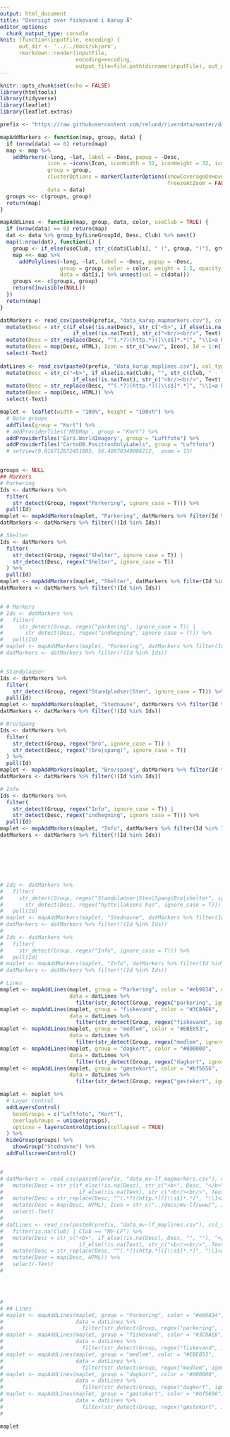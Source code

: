 ```yaml
---
output: html_document
title: "Oversigt over fiskevand i Karup Å"
editor_options: 
  chunk_output_type: console
knit: (function(inputFile, encoding) { 
      out_dir <- '../../docs/skjern';
      rmarkdown::render(inputFile,
                        encoding=encoding, 
                        output_file=file.path(dirname(inputFile), out_dir, 'skjern-kort.html')) })
---
```


<!-- File for generating the interactive map for MV-LF (run by GitHub Actions every hour) -->
<!-- Output is a html file in docs/mv-lf. -->

```r
knitr::opts_chunk$set(echo = FALSE)
library(htmltools)
library(tidyverse)
library(leaflet)
library(leaflet.extras)
```



<style>
  body {
      padding: 0 !important;
      margin: 0 !important;
  }
  .main-container {
    max-width: 4000px
  }
  .container-fluid {
      padding: 0 !important;
  }
  #header {
      display: none;
  }
</style>




```r
prefix <- "https://raw.githubusercontent.com/relund/riverdata/master/data/"

mapAddMarkers <- function(map, group, data) {
  if (nrow(data) == 0) return(map)
  map <- map %>% 
    addMarkers(~long, ~lat, label = ~Desc, popup = ~Desc,
               icon = ~icons(Icon, iconWidth = 32, iconHeight = 32, iconAnchorX = 16, iconAnchorY = 16), 
               group = group,
               clusterOptions = markerClusterOptions(showCoverageOnHover = FALSE, 
                                                     freezeAtZoom = FALSE),
               data = data)
  groups <<- c(groups, group)
  return(map)
}

mapAddLines <- function(map, group, data, color, useClub = TRUE) {
  if (nrow(data) == 0) return(map)
  dat <- data %>% group_by(LineGroupId, Desc, Club) %>% nest()
  map(1:nrow(dat), function(i) {
    group <- if_else(useClub, str_c(dat$Club[i], " (", group, ")"), group)
    map <<- map %>%
      addPolylines(~long, ~lat, label = ~Desc, popup = ~Desc,
                   group = group, color = color, weight = 1.5, opacity = 0.75,
                   data = dat[i,] %>% unnest(col = c(data)))
    groups <<- c(groups, group)
    return(invisible(NULL))
  })
  return(map)
}

datMarkers <- read_csv(paste0(prefix, "data_karup_mapmarkers.csv"), col_types = "fccddff") %>% 
  mutate(Desc = str_c(if_else(!is.na(Desc), str_c("<b>", if_else(is.na(Club), "", str_c(Club, " - ")), Desc, "</b>"), "", ""), 
                       if_else(!is.na(Text), str_c("<br/><br/>", Text), "", ""))) %>% 
  mutate(Desc = str_replace(Desc, "^(.*?)(http.*)([\\s$]*.*)", "\\1<a href='\\2'>\\2</a>\\3")) %>% 
  mutate(Desc = map(Desc, HTML), Icon = str_c("www/", Icon), Id = 1:n()) %>% 
  select(-Text) 
  
datLines <- read_csv(paste0(prefix, "data_karup_maplines.csv"), col_types = "fccddif")  %>%  
  mutate(Desc = str_c("<b>", if_else(is.na(Club), "", str_c(Club, " - ")), if_else(!is.na(Desc), Desc, "", ""), "</b>",
                       if_else(!is.na(Text), str_c("<br/><br/>", Text), "", ""))) %>% 
  mutate(Desc = str_replace(Desc, "^(.*?)(http.*)([\\s$]*.*)", "\\1<a href='\\2'>\\2</a>\\3")) %>% 
  mutate(Desc = map(Desc, HTML)) %>% 
  select(-Text) 

maplet <- leaflet(width = "100%", height = "100vh") %>%
  # Base groups
  addTiles(group = "Kort") %>%
  # addProviderTiles('MtbMap', group = "Kort") %>%
  addProviderTiles('Esri.WorldImagery', group = "Luftfoto") %>%
  addProviderTiles("CartoDB.PositronOnlyLabels", group = "Luftfoto")
  # setView(9.016712672451805, 56.40970340006212,  zoom = 13)


groups <- NULL
## Markers
# Parkering
Ids <- datMarkers %>%
  filter(
    str_detect(Group, regex("Parkering", ignore_case = T))) %>%
  pull(Id)
maplet <- mapAddMarkers(maplet, "Parkering", datMarkers %>% filter(Id %in% Ids))
datMarkers <- datMarkers %>% filter(!(Id %in% Ids))

# Shelter
Ids <- datMarkers %>%
  filter(
    str_detect(Group, regex("Shelter", ignore_case = T)) |
    str_detect(Desc, regex("Shelter", ignore_case = T))
  ) %>%
  pull(Id)
maplet <- mapAddMarkers(maplet, "Shelter", datMarkers %>% filter(Id %in% Ids))
datMarkers <- datMarkers %>% filter(!(Id %in% Ids))


# # Markers
# Ids <- datMarkers %>% 
#   filter(
#     str_detect(Group, regex("parkering", ignore_case = T)) | 
#       str_detect(Desc, regex("indhegning", ignore_case = T))) %>% 
#   pull(Id)
# maplet <- mapAddMarkers(maplet, "Parkering", datMarkers %>% filter(Id %in% Ids))
# datMarkers <- datMarkers %>% filter(!(Id %in% Ids))


# Standpladser
Ids <- datMarkers %>%
  filter(
    str_detect(Group, regex("Standpladser|Sten", ignore_case = T))) %>%
  pull(Id)
maplet <- mapAddMarkers(maplet, "Stednavne", datMarkers %>% filter(Id %in% Ids))
datMarkers <- datMarkers %>% filter(!(Id %in% Ids))

# Bro/Spang
Ids <- datMarkers %>%
  filter(
    str_detect(Group, regex("Bro", ignore_case = T)) |
    str_detect(Desc, regex("(bro|spang)", ignore_case = T))
  ) %>%
  pull(Id)
maplet <- mapAddMarkers(maplet, "Bro/spang", datMarkers %>% filter(Id %in% Ids))
datMarkers <- datMarkers %>% filter(!(Id %in% Ids))

# Info
Ids <- datMarkers %>%
  filter(
    str_detect(Group, regex("Info", ignore_case = T)) |
    str_detect(Desc, regex("indhegning", ignore_case = T))) %>% 
  pull(Id)
maplet <- mapAddMarkers(maplet, "Info", datMarkers %>% filter(Id %in% Ids))
datMarkers <- datMarkers %>% filter(!(Id %in% Ids))







# Ids <- datMarkers %>% 
#   filter(
#     str_detect(Group, regex("Standpladser|Sten|Spang|Bro|shelter", ignore_case = T)) | 
#       str_detect(Desc, regex("hytte|laksens hus", ignore_case = T))) %>% 
#   pull(Id)
# maplet <- mapAddMarkers(maplet, "Stednavne", datMarkers %>% filter(Id %in% Ids))
# datMarkers <- datMarkers %>% filter(!(Id %in% Ids))
# 
# Ids <- datMarkers %>% 
#   filter(
#     str_detect(Group, regex("Info", ignore_case = T))) %>% 
#   pull(Id)
# maplet <- mapAddMarkers(maplet, "Info", datMarkers %>% filter(Id %in% Ids))
# datMarkers <- datMarkers %>% filter(!(Id %in% Ids))

# Lines
maplet <- mapAddLines(maplet, group = "Parkering", color = "#eb9834", useClub = FALSE,
                      data = datLines %>% 
                        filter(str_detect(Group, regex("parkering", ignore_case = T))))
maplet <- mapAddLines(maplet, group = "fiskevand", color = "#3C8AE6",
                      data = datLines %>% 
                        filter(str_detect(Group, regex("fiskevand", ignore_case = T))))
maplet <- mapAddLines(maplet, group = "medlem", color = "#EBE053",
                      data = datLines %>% 
                        filter(str_detect(Group, regex("medlem", ignore_case = T))))
maplet <- mapAddLines(maplet, group = "dagkort", color = "#000000",
                      data = datLines %>% 
                        filter(str_detect(Group, regex("dagkort", ignore_case = T))))
maplet <- mapAddLines(maplet, group = "gæstekort", color = "#bf5656",
                      data = datLines %>% 
                        filter(str_detect(Group, regex("gæstekort", ignore_case = T))))

maplet <- maplet %>%
  # Layer control
  addLayersControl(
    baseGroups = c("Luftfoto", "Kort"),
    overlayGroups = unique(groups),
    options = layersControlOptions(collapsed = TRUE)
  ) %>%
  hideGroup(groups) %>%
    showGroup("Stednavne") %>%
  addFullscreenControl()


# 
# datMarkers <- read_csv(paste0(prefix, "data_mv-lf_mapmarkers.csv"), col_types = "fccddff") %>% 
#   mutate(Desc = str_c(if_else(!is.na(Desc), str_c("<b>", Desc, "</b>"), "", ""), 
#                        if_else(!is.na(Text), str_c("<br/><br/>", Text), "", ""))) %>% 
#   mutate(Desc = str_replace(Desc, "^(.*?)(http.*)([\\s$]*.*)", "\\1<a href='\\2'>\\2</a>\\3")) %>% 
#   mutate(Desc = map(Desc, HTML), Icon = str_c("../docs/mv-lf/www/", Icon), Id = 1:n()) %>% 
#   select(-Text) 
#   
# datLines <- read_csv(paste0(prefix, "data_mv-lf_maplines.csv"), col_types = "fccddif")  %>% 
#   filter(is.na(Club) | Club == "MV-LF") %>% 
#   mutate(Desc = str_c("<b>", if_else(!is.na(Desc), Desc, "", ""), "</b>",
#                        if_else(!is.na(Text), str_c("<br/><br/>", Text), "", ""))) %>% 
#   mutate(Desc = str_replace(Desc, "^(.*?)(http.*)([\\s$]*.*)", "\\1<a href='\\2'>\\2</a>\\3")) %>% 
#   mutate(Desc = map(Desc, HTML)) %>% 
#   select(-Text) 
# 




# 
# ## Lines
# maplet <- mapAddLines(maplet, group = "Parkering", color = "#eb9834", useClub = FALSE,
#                       data = datLines %>% 
#                         filter(str_detect(Group, regex("parkering", ignore_case = T))))
# maplet <- mapAddLines(maplet, group = "fiskevand", color = "#3C8AE6",
#                       data = datLines %>% 
#                         filter(str_detect(Group, regex("fiskevand", ignore_case = T))))
# maplet <- mapAddLines(maplet, group = "medlem", color = "#EBE053",
#                       data = datLines %>% 
#                         filter(str_detect(Group, regex("medlem", ignore_case = T))))
# maplet <- mapAddLines(maplet, group = "dagkort", color = "#000000",
#                       data = datLines %>% 
#                         filter(str_detect(Group, regex("dagkort", ignore_case = T))))
# maplet <- mapAddLines(maplet, group = "gæstekort", color = "#bf5656",
#                       data = datLines %>% 
#                         filter(str_detect(Group, regex("gæstekort", ignore_case = T))))
# 

```

```r
maplet
```

